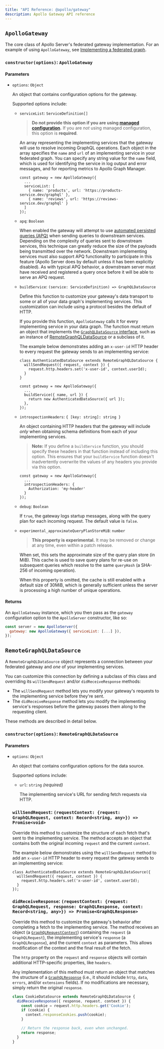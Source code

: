 ```yaml
---
title: "API Reference: @apollo/gateway"
description: Apollo Gateway API reference
---
```


## `ApolloGateway`

The core class of Apollo Server's federated gateway implementation. For an
example of using `ApolloGateway`, see [Implementing a federated graph](/federation/implementing/).

### `constructor(options)`: `ApolloGateway`

#### Parameters

* `options`: `Object`

  An object that contains configuration options for the gateway.

  Supported options include:

  * `serviceList`: `ServiceDefinition[]`

    > **Do not provide this option if you are using [managed configuration](https://www.apollographql.com/docs/graph-manager/federation/#managed-configuration).** If you
    > are _not_ using managed configuration, this option is **required**.

    An array representing the implementing services that the gateway will use
    to resolve incoming GraphQL operations. Each object in the array specifies
    the `name` and `url` of an implementing service in your federated graph.
    You can specify any string value for the `name` field, which is used for
    identifying the service in log output and error messages, and for reporting
    metrics to Apollo Graph Manager.

    ```js{3-6}
    const gateway = new ApolloGateway({
      ...
      serviceList: [
        { name: 'products', url: 'https://products-service.dev/graphql' },
        { name: 'reviews', url: 'https://reviews-service.dev/graphql' }
      ]
    });
    ```

  * `apq`: `Boolean`

    When enabled the gateway will attempt to use [automated persisted queries (APQ)](https://www.apollographql.com/docs/apollo-server/performance/apq/)
    when sending queries to downstream services.  Depending on the complexity
    of queries sent to downstream services, this technique can greatly reduce
    the size of the payloads being transmitted over the network.  Downstream
    implementing services must also support APQ functionality to participate
    in this feature (Apollo Server does by default unless it has been
    explicitly disabled).  As with typical APQ behavior, a downstream server
    must have received and registered a query once before it will be able to
    serve an APQ request.

  * `buildService`: `(service: ServiceDefinition) => GraphQLDataSource`

    Define this function to customize your gateway's data transport to some or
    all of your data graph's implementing services. This customization can
    include using a protocol besides the default of HTTP.

    If you provide this function, `ApolloGateway` calls it for every
    implementing service in your data graph. The function must return an object
    that implements the [`GraphQLDataSource` interface](https://github.com/apollographql/apollo-server/blob/master/packages/apollo-gateway/src/datasources/types.ts), such as an instance of [RemoteGraphQLDataSource](#remotegraphqldatasource) or a subclass of it.

    The example below demonstrates adding an `x-user-id`
    HTTP header to every request the gateway sends to an implementing service:

    ```js{1-5,9-11}
    class AuthenticatedDataSource extends RemoteGraphQLDataSource {
      willSendRequest({ request, context }) {
        request.http.headers.set('x-user-id', context.userId);
      }
    }

    const gateway = new ApolloGateway({
      ...
      buildService({ name, url }) {
        return new AuthenticatedDataSource({ url });
      },
    });
    ```

  * `introspectionHeaders`: `{ [key: string]: string }`

    An object containing HTTP headers that the gateway will include _only_ when
    obtaining schema definitions from each of your implementing services.

    > **Note:** If you define a `buildService` function, you should specify these headers
    > in that function instead of including this option. This ensures that your `buildService` function doesn't inadvertently overwrite the values of any headers
    > you provide via this option.

    ```js{3-5}
    const gateway = new ApolloGateway({
      ...
      introspectionHeaders: {
        Authorization: 'my-header'
      }
    });
    ```

  * `debug`: `Boolean`

    If `true`, the gateway logs startup messages, along with the query plan for
    each incoming request. The default value is `false`.

  * `experimental_approximateQueryPlanStoreMiB`: `number`

    > **This property is experimental.**  It may be removed or change at any time, even within a patch release.

    When set, this sets the approximate size of the query plan store (in MiB).
    This cache is used to save query plans for re-use on subsequent queries
    which resolve to the same `queryHash` (a SHA-256 of incoming operation).

    When this property is omitted, the cache is still enabled with a default
    size of 30MiB, which is generally sufficient unless the server is
    processing a high number of unique operations.

#### Returns

An `ApolloGateway` instance, which you then pass as the `gateway` configuration option to the `ApolloServer` constructor, like so:

```javascript
const server = new ApolloServer({
  gateway: new ApolloGateway({ serviceList: [...] }),
});
```

## `RemoteGraphQLDataSource`

A `RemoteGraphQLDataSource` object represents a connection between your
federated gateway and _one_ of your implementing services.

You can customize this connection by defining a subclass of this class and
overriding its `willSendRequest` and/or `didReceiveResponse` methods:

* The `willSendRequest` method lets you modify your gateway's requests to the implementing service before they're sent.
* The `didReceiveResponse` method lets you modify the implementing service's responses before the gateway passes them along to the requesting client.

These methods are described in detail below.

### `constructor(options)`: `RemoteGraphQLDataSource`

#### Parameters

* `options`: `Object`

  An object that contains configuration options for the data source.

  Supported options include:

  * `url`: `string` _(required)_

    The implementing service's URL for sending fetch requests via HTTP.

  ### `willSendRequest`: `(requestContext: {request: GraphQLRequest, context: Record<string, any>}) => Promise<void>`

    Override this method to customize the structure of each fetch that's sent
    to the implementing service. The method accepts an object that contains
    both the original incoming `request` and the current `context`.

    The example below demonstrates using the `willSendRequest` method to
    add an `x-user-id` HTTP header to every request the gateway sends to an implementing service:

    ```js{2-4}
    class AuthenticatedDataSource extends RemoteGraphQLDataSource({
      willSendRequest({ request, context }) {
        request.http.headers.set('x-user-id', context.userId);
      }
    });
    ```

  ### `didReceiveResponse`: `(requestContext: {request: GraphQLRequest, response: GraphQLResponse, context: Record<string, any>}) => Promise<GraphQLResponse>`

    Override this method to customize the gateway's behavior after completing
    a fetch to the implementing service. The method receives an object (a
    [`GraphQLRequestContext`](https://github.com/apollographql/apollo-server/blob/2562d096/packages/apollo-server-types/src/index.ts#L61-L92))
    containing the `request` (a `GraphQLRequest`), the implementing service's
    `response` (a `GraphQLResponse`), and the current `context` as parameters.
    This allows modification of the context and the final result of the fetch.

    The `http` property on the `request` and `response` objects will contain
    additional HTTP-specific properties, like `headers`.

    Any implementation of this method must return an object that matches the
    structure of a [`GraphQLResponse`](https://github.com/apollographql/apollo-server/blob/2562d096/packages/apollo-server-types/src/index.ts#L43-L48)
    (i.e., it should include `http`, `data`, `errors`, and/or `extensions`
    fields).  If no modifications are necessary, simply return the original
    `response`.

    ```javascript
    class CookieDataSource extends RemoteGraphQLDataSource {
      didReceiveResponse({ response, request, context }) {
        const cookie = request.http.headers.get('Cookie');
        if (cookie) {
          context.responseCookies.push(cookie);
        }

        // Return the response back, even when unchanged.
        return response;
      }
    }
    ```
